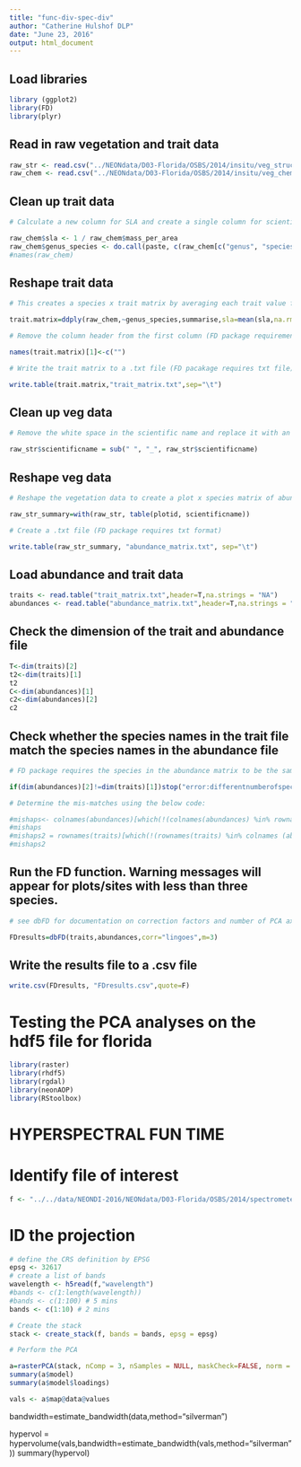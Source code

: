 ```yaml
---
title: "func-div-spec-div"
author: "Catherine Hulshof DLP"
date: "June 23, 2016"
output: html_document
---
```


## Load libraries

```r

library (ggplot2)
library(FD)
library(plyr)

```

## Read in raw vegetation and trait data

```r

raw_str <- read.csv("../NEONdata/D03-Florida/OSBS/2014/insitu/veg_structure/D03_2014_OSBS_vegStr.csv")
raw_chem <- read.csv("../NEONdata/D03-Florida/OSBS/2014/insitu/veg_chemistry/D03_2014_OSBS_foliarChem.csv")

```

## Clean up trait data

```r

# Calculate a new column for SLA and create a single column for scientific name

raw_chem$sla <- 1 / raw_chem$mass_per_area
raw_chem$genus_species <- do.call(paste, c(raw_chem[c("genus", "species")], sep = "_")) 
#names(raw_chem)

```

## Reshape trait data

```r

# This creates a species x trait matrix by averaging each trait value for each species

trait.matrix=ddply(raw_chem,~genus_species,summarise,sla=mean(sla,na.rm=TRUE),fifteenN=mean(fifteenN,na.rm=TRUE),thirteenC=mean(thirteenC,na.rm=TRUE),totalN=mean(totalN,na.rm=TRUE),totalC=mean(totalC,na.rm=TRUE))

# Remove the column header from the first column (FD package requirement)

names(trait.matrix)[1]<-c("")

# Write the trait matrix to a .txt file (FD pacakage requires txt file)

write.table(trait.matrix,"trait_matrix.txt",sep="\t")

```

## Clean up veg data

```r

# Remove the white space in the scientific name and replace it with an underscore

raw_str$scientificname = sub(" ", "_", raw_str$scientificname)

```

## Reshape veg data

```r

# Reshape the vegetation data to create a plot x species matrix of abundances

raw_str_summary=with(raw_str, table(plotid, scientificname))

# Create a .txt file (FD package requires txt format)

write.table(raw_str_summary, "abundance_matrix.txt", sep="\t")

```

## Load abundance and trait data

```r

traits <- read.table("trait_matrix.txt",header=T,na.strings = "NA")
abundances <- read.table("abundance_matrix.txt",header=T,na.strings = "NA")

```


## Check the dimension of the trait and abundance file

```r

T<-dim(traits)[2]
t2<-dim(traits)[1]
t2
C<-dim(abundances)[1]
c2<-dim(abundances)[2]
c2

```


## Check whether the species names in the trait file match the species names in the abundance file

```r

# FD package requires the species in the abundance matrix to be the same and in the same order as the species in the trait matrix

if(dim(abundances)[2]!=dim(traits)[1])stop("error:differentnumberofspeciesin'traits'and'abundances'matrices")

# Determine the mis-matches using the below code:

#mishaps<- colnames(abundances)[which(!(colnames(abundances) %in% rownames (traits)))]
#mishaps
#mishaps2 = rownames(traits)[which(!(rownames(traits) %in% colnames (abundances)))]
#mishaps2

```


## Run the FD function. Warning messages will appear for plots/sites with less than three species. 

```r

# see dbFD for documentation on correction factors and number of PCA axes to keep.

FDresults=dbFD(traits,abundances,corr="lingoes",m=3)

```


## Write the results file to a .csv file

```r

write.csv(FDresults, "FDresults.csv",quote=F)

```

###################
###################

# Testing the PCA analyses on the hdf5 file for florida

```r

library(raster)
library(rhdf5)
library(rgdal)
library(neonAOP)
library(RStoolbox)

```

# HYPERSPECTRAL FUN TIME

# Identify file of interest

```r
f <- "../../data/NEONDI-2016/NEONdata/D03-Florida/OSBS/2014/spectrometer/reflectance/Subset1NIS1_20140507_150703_atmcor.h5"
```

# ID the projection

```r
# define the CRS definition by EPSG
epsg <- 32617
# create a list of bands
wavelength <- h5read(f,"wavelength")
#bands <- c(1:length(wavelength))
#bands <- c(1:100) # 5 mins
bands <- c(1:10) # 2 mins

# Create the stack
stack <- create_stack(f, bands = bands, epsg = epsg)

# Perform the PCA

a=rasterPCA(stack, nComp = 3, nSamples = NULL, maskCheck=FALSE, norm = TRUE, spca = TRUE)
summary(a$model)
summary(a$model$loadings)
```

```r

vals <- a$map@data@values
```
bandwidth=estimate_bandwidth(data,method="silverman")

hypervol = hypervolume(vals,bandwidth=estimate_bandwidth(vals,method="silverman"))
summary(hypervol)
